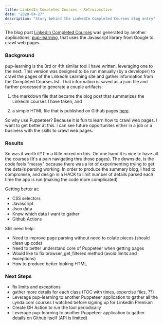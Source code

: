 ```yaml
---
title: LinkedIn Completed Courses - Retrospective
date: "2020-04-27"
description: "Story behind the LinkedIn Completed Courses blog entry"
---
```


The blog post [LinkedIn Completed Courses](learning-summary) was generated by another
applications, [pup-learning](https://github.com/alpiepho/pup-learning), that uses
the Javascript library from Google to crawl web pages.

### Background

pup-learning is the 3rd or 4th similar tool I have written, leveraging one to the
next.  This version was designed to be run manually (by a developer) to crawl the
pages of the LinkedIn Learning site and gather information from the Completed
Courses list.  That information is saved as a json file and further processed to 
generate a couple artifacts: 

1) the markdown file that became the blog post that
summarizes the LinkedIn courses I have taken, and 

2) a simple HTML file that is
published on Github pages [here](https://alpiepho.github.io/pup-learning/).

So why use Puppeteer?  Because it is fun to learn how to crawl web pages.  I want
to get better at this.  I can see future opportunites either in a job or a 
business with the skills to crawl web pages.


### Results

So was it worth it?  I'm a little mixed on this.  On one hand it is nice to have
all the courses (It's a pain navigating thru those pages).  The downside, is the
code feels "messy" because there was a lot of experimenting trying to get the 
details parsing working.  In order to produce the summary blog, I had to compromise,
and design in a HACK to limit number of details parsed each time the app is run
(making the code more complicated)


Getting better at:
- CSS selectors
- Javascript
- Json data
- Know which data I want to gather
- Github Actions

Still need help:
- Need to improve page parsing without need to colate pieces (should clean up code)
- Need to better understand core of Puppeteer when getting pages
- Would like to fix browser_get_filtered method (avoid limits and exceptions)
- How to produce better looking HTML


### Next Steps

- fix limits and exceptions
- gather more details for each class (TOC with times, expercise files, ??)
- Leverage pup-learning to another Puppeteer application to gather all the Lynda.com courses I watched before signing up for LinkedIn Premium
- Create GH Action to run the tool periodically
- Leverage pup-learning to another Puppeteer application to gather details on Github itself (API is limited)